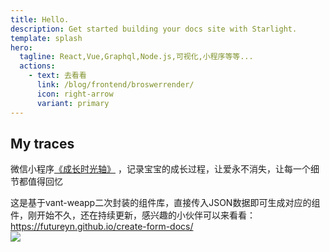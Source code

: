 ```yaml
---
title: Hello.
description: Get started building your docs site with Starlight.
template: splash
hero:
  tagline: React,Vue,Graphql,Node.js,可视化,小程序等等...
  actions:
    - text: 去看看
      link: /blog/frontend/broswerrender/
      icon: right-arrow
      variant: primary
---
```



## My traces

<CardGrid stagger>
  <Card title="成长时光轴" icon="pencil">
    <p>
      微信小程序<a href="https://babysite.zlxinyu.cn/">《成长时光轴》</a>
      ，记录宝宝的成长过程，让爱永不消失，让每一个细节都值得回忆
    </p>
  </Card>
  <Card title="组件库" icon="pencil">
    <div>
      这是基于vant-weapp二次封装的组件库，直接传入JSON数据即可生成对应的组件，刚开始不久，还在持续更新，感兴趣的小伙伴可以来看看：
      <a href="https://futureyn.github.io/create-form-docs/">https://futureyn.github.io/create-form-docs/</a>
    </div>
  </Card>
</CardGrid>
<TestimonialGrid title="相片">
  <Testimonial
    name="Rachel"
    handle="rachelnabors"
    cite="https://twitter.com/astrodotbuild/status/1724934718745915558"
  >
    <img src="http://blog.zlxinyu.cn/tiant.jpg" height={360} />
  </Testimonial>
</TestimonialGrid>
